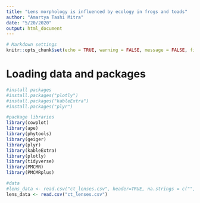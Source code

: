 ```yaml
---
title: "Lens morphology is influenced by ecology in frogs and toads"
author: "Amartya Tashi Mitra"
date: "5/20/2020"
output: html_document
---
```


```r

# Markdown settings
knitr::opts_chunk$set(echo = TRUE, warning = FALSE, message = FALSE, fig.height = 4.5, fig.width=8)

```

# Loading data and  packages

```r
#install packages
#install.packages("plotly")
#install.packages("kableExtra")
#install.packages("plyr")

#package libraries
library(cowplot)
library(ape)
library(phytools)
library(geiger)
library(plyr)
library(kableExtra)
library(plotly)
library(tidyverse)
library(PMCMR)
library(PMCMRplus)

#data
#lens_data <- read.csv("ct_lenses.csv", header=TRUE, na.strings = c("", "NA", " ")) #causing issues with hline
lens_data <- read.csv("ct_lenses.csv")

```